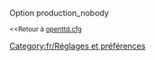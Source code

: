 {{fr/Amorce}}
Option production_nobody

<small><<Retour à [[fr/Archive/Manual/Settings/Openttd.cfg|openttd.cfg]]</small>
[[Category:fr/Réglages et préférences]]